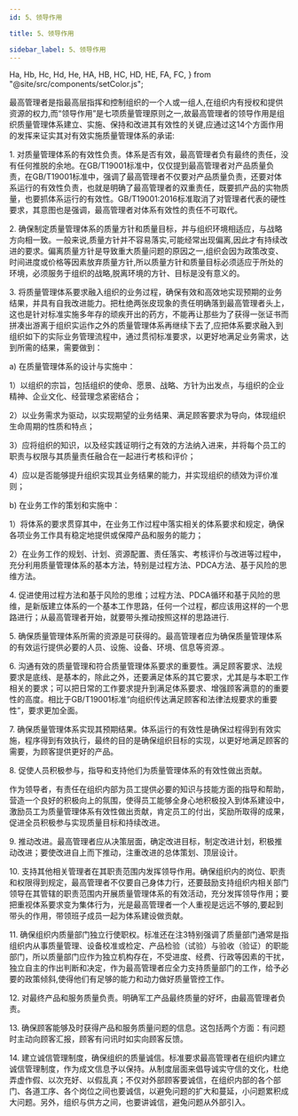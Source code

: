 ```yaml
---
id: 5、领导作用

title: 5、领导作用

sidebar_label: 5、领导作用
---
```


  Ha,
  Hb,
  Hc,
  Hd,
  He,
  HA,
  HB,
  HC,
  HD,
  HE,
  FA,
  FC,
} from "@site/src/components/setColor.js";

 最高管理者是指最高层指挥和控制组织的一个人或一组人,在组织内有授权和提供资源的权力,而“领导作用”是七项质量管理原则之一,故最高管理者的领导作用是组织质量管理体系建立、实施、保持和改进其有效性的关键,应通过这14个方面作用的发挥来证实其对有效实施质量管理体系的承诺:

1\. 对质量管理体系的有效性负责。体系是否有效，最高管理者负有最终的责任，没有任何推脱的余地。在GB/T19001标准中，仅仅提到最高管理者对产品质量负责，在GB/T19001标准中，强调了最高管理者不仅要对产品质量负责，还要对体系运行的有效性负责，也就是明确了最高管理者的双重责任，既要抓产品的实物质量，也要抓体系运行的有效性。GB/T19001:2016标准取消了对管理者代表的硬性要求，其意图也是强调，最高管理者对体系有效性的责任不可取代。

2\. 确保制定质量管理体系的质量方针和质量目标，并与组织环境相适应，与战略方向相一致。一般来说,质量方针并不容易落实,可能经常出现偏离,因此才有持续改进的要求。偏离质量方针是导致重大质量问题的原因之一,组织会因为政策改变、时间进度或价格等因素放弃质量方针,所以质量方针和质量目标必须适应于所处的环境，必须服务于组织的战略,脱离环境的方针、目标是没有意义的。

3\. 将质量管理体系要求融入组织的业务过程，确保有效和高效地实现预期的业务结果，并具有自我改进能力。把杜绝两张皮现象的责任明确落到最高管理者头上，这也是针对标准实施多年存的顽疾开出的药方，不能再让那些为了获得一张证书而拼凑出游离于组织实运作之外的质量管理体系再继续下去了,应把体系要求融入到组织如下的实际业务管理流程中，通过贯彻标准要求，以更好地满足业务需求，达到所需的结果，需要做到：

a) 在质量管理体系的设计与实施中：

1）以组织的宗旨，包括组织的使命、愿景、战略、方针为出发点，与组织的企业精神、企业文化、经营理念紧密结合；

2）以业务需求为驱动，以实现期望的业务结果、满足顾客要求为导向，体现组织生命周期的性质和特点；

3）应将组织的知识，以及经实践证明行之有效的方法纳入进来，并将每个员工的职责与权限与其质量责任融合在一起进行考核和评价；

4）应以是否能够提升组织实现其业务结果的能力，并实现组织的绩效为评价准则；

b) 在业务工作的策划和实施中：

1）将体系的要求贯穿其中，在业务工作过程中落实相关的体系要求和规定，确保各项业务工作具有稳定地提供或保障产品和服务的能力；

2）在业务工作的规划、计划、资源配置、责任落实、考核评价与改进等过程中，充分利用质量管理体系的基本方法，特别是过程方法、PDCA方法、基于风险的思维方法。

4\. 促进使用过程方法和基于风险的思维；过程方法、PDCA循环和基于风险的思维，是新版建立体系的一个基本工作思路，任何一个过程，都应该用这样的一个思路进行；从最高管理者开始，就要带头推动按照这样的思路进行.

5\. 确保质量管理体系所需的资源是可获得的。最高管理者应为确保质量管理体系的有效运行提供必要的人员、设施、设备、环境、信息等资源.。

6\. 沟通有效的质量管理和符合质量管理体系要求的重要性。满足顾客要求、法规要求是底线、是基本的，除此之外，还要满足体系的其它要求，尤其是与本职工作相关的要求；可以把日常的工作要求提升到满足体系要求、增强顾客满意的的重要性的高度。相比于GB/T19001标准“向组织传达满足顾客和法律法规要求的重要性”，要求更加全面。

7\. 确保质量管理体系实现其预期结果。体系运行的有效性是确保过程得到有效实施，程序得到有效执行，最终的目的是确保组织目标的实现，以更好地满足顾客的需要，为顾客提供更好的产品。

8\. 促使人员积极参与，指导和支持他们为质量管理体系的有效性做出贡献。

作为领导者，有责任在组织内部为员工提供必要的知识与技能方面的指导和帮助，营造一个良好的积极向上的氛围，使得员工能够全身心地积极投入到体系建设中，激励员工为质量管理体系有效性做出贡献，肯定员工的付出，奖励所取得的成果，促进全员积极参与实现质量目标和持续改进。

9\. 推动改进。最高管理者应从决策层面，确定改进目标，制定改进计划，积极推动改进；要使改进自上而下推动，注重改进的总体策划、顶层设计。

10\. 支持其他相关管理者在其职责范围内发挥领导作用。确保组织内的岗位、职责和权限得到规定，最高管理者不仅要自己身体力行，还要鼓励支持组织内相关部门领导在其管辖的职责范围内开展质量管理体系的有效活动，充分发挥领导作用；要把重视体系要求变为集体行为，光是最高管理者一个人重视是远远不够的,要起到带头的作用，带领班子成员一起为体系建设做贡献。

11\. 确保组织内质量部门独立行使职权。标准还在注3特别强调了质量部门通常是指组织内从事质量管理、设备校准或检定、产品检验（试验）与验收（验证）的职能部门，所以质量部门应作为独立机构存在，不受进度、经费、行政等因素的干扰，独立自主的作出判断和决定，作为最高管理者应全力支持质量部门的工作，给予必要的政策倾斜,使得他们有足够的能力和动力做好质量管控工作。

12\. 对最终产品和服务质量负责。明确军工产品最终质量的好坏，由最高管理者负责。

13\. 确保顾客能够及时获得产品和服务质量问题的信息。这包括两个方面：有问题时主动向顾客汇报，顾客有问讯时如实向顾客反馈。

14\. 建立诚信管理制度，确保组织的质量诚信。标准要求最高管理者在组织内建立诚信管理制度，作为成文信息予以保持。从制度层面来倡导诚实守信的文化，杜绝弄虚作假、以次充好、以假乱真；不仅对外部顾客要诚信，在组织内部的各个部门、各道工序、各个岗位之间也要诚信，以避免问题的扩大和蔓延，小问题累积成大问题。另外，组织与供方之间，也要讲诚信，避兔问题从外部引入。
 

<DocCardList />
